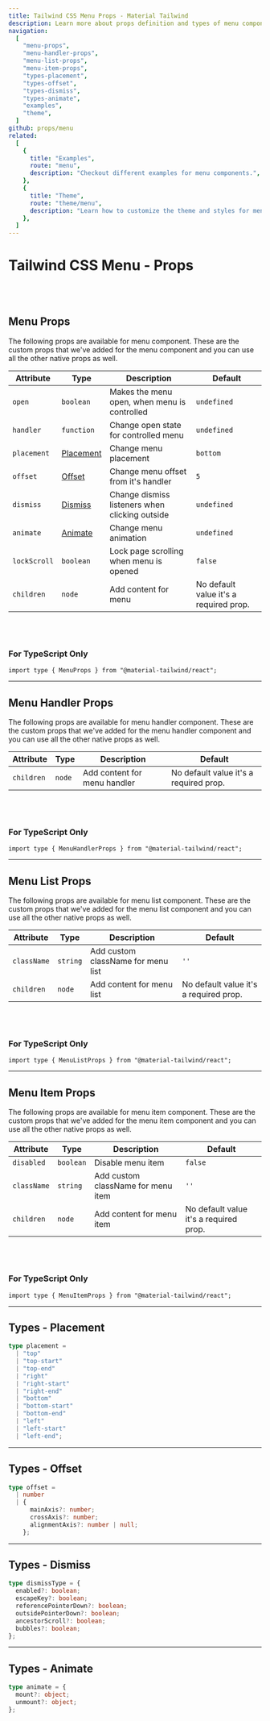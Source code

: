 ```yaml
---
title: Tailwind CSS Menu Props - Material Tailwind
description: Learn more about props definition and types of menu components.
navigation:
  [
    "menu-props",
    "menu-handler-props",
    "menu-list-props",
    "menu-item-props",
    "types-placement",
    "types-offset",
    "types-dismiss",
    "types-animate",
    "examples",
    "theme",
  ]
github: props/menu
related:
  [
    {
      title: "Examples",
      route: "menu",
      description: "Checkout different examples for menu components.",
    },
    {
      title: "Theme",
      route: "theme/menu",
      description: "Learn how to customize the theme and styles for menu components.",
    },
  ]
---
```


# Tailwind CSS Menu - Props

<br />
<br />

## Menu Props

<span id="menu-props" className="scroll-mt-48" />
The following props are available for menu component. These are the custom props
that we've added for the menu component and you can use all the other native
props as well.

| Attribute    | Type                          | Description                                    | Default                                |
| ------------ | ----------------------------- | ---------------------------------------------- | -------------------------------------- |
| `open`       | <Code>boolean</Code>          | Makes the menu open, when menu is controlled   | <Code>undefined</Code>                 |
| `handler`    | <Code>function</Code>         | Change open state for controlled menu          | <Code>undefined</Code>                 |
| `placement`  | [Placement](#types-placement) | Change menu placement                          | <Code>bottom</Code>                    |
| `offset`     | [Offset](#types-offset)       | Change menu offset from it's handler           | <Code>5</Code>                         |
| `dismiss`    | [Dismiss](#types-dismiss)     | Change dismiss listeners when clicking outside | <Code>undefined</Code>                 |
| `animate`    | [Animate](#types-animate)     | Change menu animation                          | <Code>undefined</Code>                 |
| `lockScroll` | <Code>boolean</Code>          | Lock page scrolling when menu is opened        | <Code>false</Code>                     |
| `children`   | <Code>node</Code>             | Add content for menu                           | No default value it's a required prop. |

<br />
<br />

### For TypeScript Only

```tsx
import type { MenuProps } from "@material-tailwind/react";
```

---

## Menu Handler Props

<span id="menu-handler-props" className="scroll-mt-48" />
The following props are available for menu handler component. These are the custom
props that we've added for the menu handler component and you can use all
the other native props as well.

| Attribute  | Type              | Description                  | Default                                |
| ---------- | ----------------- | ---------------------------- | -------------------------------------- |
| `children` | <Code>node</Code> | Add content for menu handler | No default value it's a required prop. |

<br />
<br />

### For TypeScript Only

```tsx
import type { MenuHandlerProps } from "@material-tailwind/react";
```

---

## Menu List Props

<span id="menu-list-props" className="scroll-mt-48" />
The following props are available for menu list component. These are the custom props
that we've added for the menu list component and you can use all the other
native props as well.

| Attribute   | Type                | Description                        | Default                                |
| ----------- | ------------------- | ---------------------------------- | -------------------------------------- |
| `className` | <Code>string</Code> | Add custom className for menu list | `''`                                   |
| `children`  | <Code>node</Code>   | Add content for menu list          | No default value it's a required prop. |

<br />
<br />

### For TypeScript Only

```tsx
import type { MenuListProps } from "@material-tailwind/react";
```

---

## Menu Item Props

<span id="menu-item-props" className="scroll-mt-48" />
The following props are available for menu item component. These are the custom props
that we've added for the menu item component and you can use all the other
native props as well.

| Attribute   | Type                 | Description                        | Default                                |
| ----------- | -------------------- | ---------------------------------- | -------------------------------------- |
| `disabled`  | <Code>boolean</Code> | Disable menu item                  | <Code>false</Code>                     |
| `className` | <Code>string</Code>  | Add custom className for menu item | `''`                                   |
| `children`  | <Code>node</Code>    | Add content for menu item          | No default value it's a required prop. |

<br />
<br />

### For TypeScript Only

```tsx
import type { MenuItemProps } from "@material-tailwind/react";
```

---

## Types - Placement

<span id="types-placement" className="scroll-mt-48" />

```ts
type placement =
  | "top"
  | "top-start"
  | "top-end"
  | "right"
  | "right-start"
  | "right-end"
  | "bottom"
  | "bottom-start"
  | "bottom-end"
  | "left"
  | "left-start"
  | "left-end";
```

---

## Types - Offset

<span id="types-offset" className="scroll-mt-48" />

```ts
type offset =
  | number
  | {
      mainAxis?: number;
      crossAxis?: number;
      alignmentAxis?: number | null;
    };
```

---

## Types - Dismiss

<span id="types-dismiss" className="scroll-mt-48" />

```ts
type dismissType = {
  enabled?: boolean;
  escapeKey?: boolean;
  referencePointerDown?: boolean;
  outsidePointerDown?: boolean;
  ancestorScroll?: boolean;
  bubbles?: boolean;
};
```

---

## Types - Animate

<span id="types-animate" className="scroll-mt-48" />

```ts
type animate = {
  mount?: object;
  unmount?: object;
};
```

<span id="examples" className="scroll-mt-48" />
<span id="theme" className="scroll-mt-48" />
